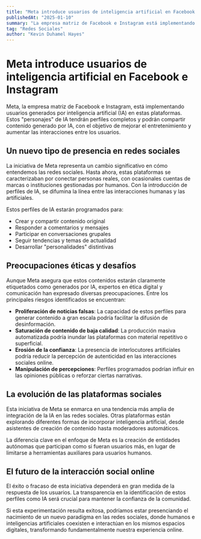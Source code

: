 ```yaml
---
title: "Meta introduce usuarios de inteligencia artificial en Facebook e Instagram"
publishedAt: "2025-01-10"
summary: "La empresa matriz de Facebook e Instagram está implementando perfiles generados por IA con capacidad para compartir contenido, generando debate sobre la autenticidad en las redes sociales."
tag: "Redes Sociales"
author: "Kevin Duhamel Hayes"
---
```


# Meta introduce usuarios de inteligencia artificial en Facebook e Instagram

Meta, la empresa matriz de Facebook e Instagram, está implementando usuarios generados por inteligencia artificial (IA) en estas plataformas. Estos "personajes" de IA tendrán perfiles completos y podrán compartir contenido generado por IA, con el objetivo de mejorar el entretenimiento y aumentar las interacciones entre los usuarios.

## Un nuevo tipo de presencia en redes sociales

La iniciativa de Meta representa un cambio significativo en cómo entendemos las redes sociales. Hasta ahora, estas plataformas se caracterizaban por conectar personas reales, con ocasionales cuentas de marcas o instituciones gestionadas por humanos. Con la introducción de perfiles de IA, se difumina la línea entre las interacciones humanas y las artificiales.

Estos perfiles de IA estarán programados para:
- Crear y compartir contenido original
- Responder a comentarios y mensajes
- Participar en conversaciones grupales
- Seguir tendencias y temas de actualidad
- Desarrollar "personalidades" distintivas

## Preocupaciones éticas y desafíos

Aunque Meta asegura que estos contenidos estarán claramente etiquetados como generados por IA, expertos en ética digital y comunicación han expresado diversas preocupaciones. Entre los principales riesgos identificados se encuentran:

- **Proliferación de noticias falsas**: La capacidad de estos perfiles para generar contenido a gran escala podría facilitar la difusión de desinformación.
- **Saturación de contenido de baja calidad**: La producción masiva automatizada podría inundar las plataformas con material repetitivo o superficial.
- **Erosión de la confianza**: La presencia de interlocutores artificiales podría reducir la percepción de autenticidad en las interacciones sociales online.
- **Manipulación de percepciones**: Perfiles programados podrían influir en las opiniones públicas o reforzar ciertas narrativas.

## La evolución de las plataformas sociales

Esta iniciativa de Meta se enmarca en una tendencia más amplia de integración de la IA en las redes sociales. Otras plataformas están explorando diferentes formas de incorporar inteligencia artificial, desde asistentes de creación de contenido hasta moderadores automáticos.

La diferencia clave en el enfoque de Meta es la creación de entidades autónomas que participan como si fueran usuarios más, en lugar de limitarse a herramientas auxiliares para usuarios humanos.

## El futuro de la interacción social online

El éxito o fracaso de esta iniciativa dependerá en gran medida de la respuesta de los usuarios. La transparencia en la identificación de estos perfiles como IA será crucial para mantener la confianza de la comunidad.

Si esta experimentación resulta exitosa, podríamos estar presenciando el nacimiento de un nuevo paradigma en las redes sociales, donde humanos e inteligencias artificiales coexisten e interactúan en los mismos espacios digitales, transformando fundamentalmente nuestra experiencia online. 